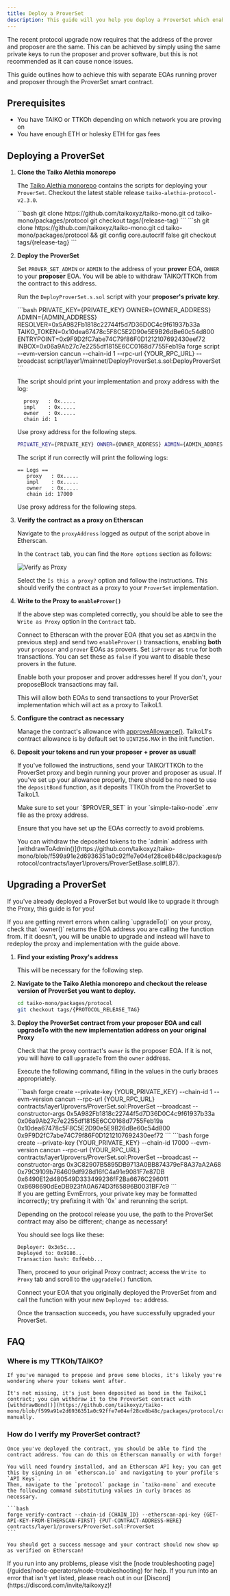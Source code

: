 ```yaml
---
title: Deploy a ProverSet
description: This guide will you help you deploy a ProverSet which enables you to use 2 separate EOAs to propose and prove blocks with the new protocol design.
---
```



The recent protocol upgrade now requires that the address of the prover and proposer are the same. This can be achieved by simply using the same private keys to run the proposer and prover software,
but this is not recommended as it can cause nonce issues.

This guide outlines how to achieve this with separate EOAs running prover and proposer through the ProverSet smart contract.

## Prerequisites

- You have TAIKO or TTKOh depending on which network you are proving on
- You have enough ETH or holesky ETH for gas fees

## Deploying a ProverSet

<Steps>

1. **Clone the Taiko Alethia monorepo**

    The [Taiko Alethia monorepo](https://github.com/taikoxyz/taiko-mono) contains the scripts for deploying your `ProverSet`. Checkout the latest stable release `taiko-alethia-protocol-v2.3.0`.

    <Tabs>
        <TabItem label="Mac/Linux">
        ```bash
        git clone https://github.com/taikoxyz/taiko-mono.git
        cd taiko-mono/packages/protocol
        git checkout tags/{release-tag}
        ```
        </TabItem>
        <TabItem label="Windows">
        ```sh
        git clone https://github.com/taikoxyz/taiko-mono.git
        cd taiko-mono/packages/protocol && git config core.autocrlf false
        git checkout tags/{release-tag}
        ```
        </TabItem>
    </Tabs>

2. **Deploy the ProverSet**

    Set `PROVER_SET_ADMIN` or `ADMIN` to the address of your **prover** EOA, `OWNER` to your **proposer** EOA. You will be able to withdraw TAIKO/TTKOh from the contract to this address.

    Run the `DeployProverSet.s.sol` script with your **proposer's private key**.

    <Tabs>
      <TabItem label="Taiko Alethia">
      ```bash
      PRIVATE_KEY={PRIVATE_KEY} OWNER={OWNER_ADDRESS} ADMIN={ADMIN_ADDRESS} RESOLVER=0x5A982Fb1818c22744f5d7D36D0C4c9f61937b33a TAIKO_TOKEN=0x10dea67478c5F8C5E2D90e5E9B26dBe60c54d800 ENTRYPOINT=0x9F9D2fC7abe74C79f86F0D1212107692430eef72 INBOX=0x06a9Ab27c7e2255df1815E6CC0168d7755Feb19a forge script --evm-version cancun --chain-id 1 --rpc-url {YOUR_RPC_URL} --broadcast script/layer1/mainnet/DeployProverSet.s.sol:DeployProverSet
      ```

      The script should print your implementation and proxy address with the log:

      ```
        proxy   : 0x.....
        impl    : 0x.....
        owner   : 0x.....
        chain id: 1
      ```

      Use proxy address for the following steps.
      </TabItem>
      <TabItem label="Taiko Hekla">
      ```bash
      PRIVATE_KEY={PRIVATE_KEY} OWNER={OWNER_ADDRESS} ADMIN={ADMIN_ADDRESS} RESOLVER=0x3C82907B5895DB9713A0BB874379eF8A37aA2A68 TAIKO_TOKEN=0x6490E12d480549D333499236fF2Ba6676C296011 ENTRYPOINT=0x8698690dEeDB923fA0A674D3f65896B0031BF7c9 INBOX=0x79C9109b764609df928d16fC4a91e9081F7e87DB forge script --evm-version cancun --chain-id 17000 --rpc-url {YOUR_RPC_URL} --broadcast script/layer1/mainnet/DeployProverSet.s.sol:DeployProverSet
      ```

      The script if run correctly will print the following logs:

      ```
      == Logs ==
         proxy   : 0x.....
         impl    : 0x.....
         owner   : 0x.....
         chain id: 17000
      ```

      Use proxy address for the following steps.
      </TabItem>
    </Tabs>

3. **Verify the contract as a proxy on Etherscan**

    Navigate to the `proxyAddress` logged as output of the script above in Etherscan.

    In the `Contract` tab, you can find the `More options` section as follows:

    ![Verify as Proxy](~/assets/content/docs/guides/verify-as-proxy.webp)

    Select the `Is this a proxy?` option and follow the instructions. This should verify the contract as a proxy to your `ProverSet` implementation.

4. **Write to the Proxy to `enableProver()`**

    If the above step was completed correctly, you should be able to see the `Write as Proxy` option in the `Contract` tab.

    Connect to Etherscan with the prover EOA (that you set as `ADMIN` in the previous step) and send two `enableProver()` transactions, enabling **both** your `proposer` and `prover` EOAs as provers. Set `isProver` as `true` for both transactions. You can set these as `false` if you want to disable these provers in the future.

    <Aside type="caution">
        Enable both your proposer and prover addresses here! If you don't, your proposeBlock transactions may fail.
    </Aside>

    This will allow both EOAs to send transactions to your ProverSet implementation which will act as a proxy to TaikoL1.

5. **Configure the contract as necessary**

    Manage the contract's allowance with [approveAllowance()](https://github.com/taikoxyz/taiko-mono/blob/taiko-alethia-protocol-v1.11.0/packages/protocol/contracts/layer1/provers/ProverSet.sol#L68). TaikoL1's contract allowance is by default set to `UINT256.MAX` in the init function.

6. **Deposit your tokens and run your proposer + prover as usual!**

    If you've followed the instructions, send your TAIKO/TTKOh to the ProverSet proxy and begin running your prover and proposer as usual. If you've set up your allowance properly, there should be no need to use the `depositBond` function, as it deposits TTKOh from the ProverSet to TaikoL1.

    <Aside>
        Make sure to set your `$PROVER_SET` in your `simple-taiko-node` .env file as the proxy address.
    </Aside>

    Ensure that you have set up the EOAs correctly to avoid problems.

    <Aside>
    You can withdraw the deposited tokens to the `admin` address with [withdrawToAdmin()](https://github.com/taikoxyz/taiko-mono/blob/f599a91e2d6936351a0c92ffe7e04ef28ce8b48c/packages/protocol/contracts/layer1/provers/ProverSetBase.sol#L87).
    </Aside>

</Steps>

## Upgrading a ProverSet

If you've already deployed a ProverSet but would like to upgrade it through the Proxy, this guide is for you!

<Aside type="tip">
  If you are getting revert errors when calling `upgradeTo()` on your proxy, check that `owner()` returns the EOA address you are calling the function from. If it doesn't, you will be unable to upgrade and instead will have to redeploy the proxy and implementation with the guide above.
</Aside>

<Steps>

1. **Find your existing Proxy's address**

    This will be necessary for the following step.

2. **Navigate to the Taiko Alethia monorepo and checkout the release version of ProverSet you want to deploy.**

    ```bash
    cd taiko-mono/packages/protocol
    git checkout tags/{PROTOCOL_RELEASE_TAG}
    ```

3. **Deploy the ProverSet contract from your proposer EOA and call upgradeTo with the new implementation address on your original Proxy**

    Check that the proxy contract's `owner` is the proposer EOA. If it is not, you will have to call `upgradeTo` from the `owner` address.

    Execute the following command, filling in the values in the curly braces appropriately.

    <Tabs>
    <TabItem label="Taiko Alethia">
    ```bash
    forge create --private-key {YOUR_PRIVATE_KEY} --chain-id 1 --evm-version cancun --rpc-url {YOUR_RPC_URL} contracts/layer1/provers/ProverSet.sol:ProverSet --broadcast --constructor-args 0x5A982Fb1818c22744f5d7D36D0C4c9f61937b33a 0x06a9Ab27c7e2255df1815E6CC0168d7755Feb19a 0x10dea67478c5F8C5E2D90e5E9B26dBe60c54d800 0x9F9D2fC7abe74C79f86F0D1212107692430eef72
    ```
    </TabItem>
    <TabItem label="Taiko Hekla">
    ```bash
    forge create --private-key {YOUR_PRIVATE_KEY} --chain-id 17000 --evm-version cancun --rpc-url {YOUR_RPC_URL} contracts/layer1/provers/ProverSet.sol:ProverSet --broadcast --constructor-args 0x3C82907B5895DB9713A0BB874379eF8A37aA2A68 0x79C9109b764609df928d16fC4a91e9081F7e87DB 0x6490E12d480549D333499236fF2Ba6676C296011 0x8698690dEeDB923fA0A674D3f65896B0031BF7c9
    ```
    </TabItem>
    </Tabs>

    <Aside>
    If you are getting EvmErrors, your private key may be formatted incorrectly; try prefixing it with `0x` and rerunning the script.

    Depending on the protocol release you use, the path to the ProverSet contract may also be different; change as necessary!
    </Aside>

    You should see logs like these:

    ```
    Deployer: 0x3e5c...
    Deployed to: 0x9186...
    Transaction hash: 0xf0ebb...
    ```

    Then, proceed to your original Proxy contract; access the `Write to Proxy` tab and scroll to the `upgradeTo()` function.

    Connect your EOA that you originally deployed the ProverSet from and call the function with your new `Deployed to:` address.

    Once the transaction succeeds, you have successfully upgraded your ProverSet.

</Steps>

## FAQ

### Where is my TTKOh/TAIKO?

    If you've managed to propose and prove some blocks, it's likely you're wondering where your tokens went after.

    It's not missing, it's just been deposited as bond in the TaikoL1 contract; you can withdraw it to the ProverSet contract with [withdrawBond()](https://github.com/taikoxyz/taiko-mono/blob/f599a91e2d6936351a0c92ffe7e04ef28ce8b48c/packages/protocol/contracts/layer1/provers/ProverSetBase.sol#L102) manually.

### How do I verify my ProverSet contract?

    Once you've deployed the contract, you should be able to find the contract address. You can do this on Etherscan manually or with forge!

    You will need foundry installed, and an Etherscan API key; you can get this by signing in on `etherscan.io` and navigating to your profile's `API Keys`.
    Then, navigate to the `protocol` package in `taiko-mono` and execute the following command substituting values in curly braces as necessary.

    ```bash
    forge verify-contract --chain-id {CHAIN_ID} --etherscan-api-key {GET-API-KEY-FROM-ETHERSCAN-FIRST} {PUT-CONTRACT-ADDRESS-HERE} contracts/layer1/provers/ProverSet.sol:ProverSet
    ```

    You should get a success message and your contract should now show up as verified on Etherscan!

<Card title="Troubleshooting" icon="error">
        If you run into any problems, please visit the [node troubleshooting page](/guides/node-operators/node-troubleshooting) for help.
        If you run into an error that isn't yet listed, please reach out in our [Discord](https://discord.com/invite/taikoxyz)!
</Card>
